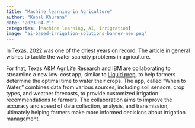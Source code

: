 ```yaml
---
title: "Machine learning in Agriculture"
author: "Kunal Khurana"
date: "2023-04-21"
categories: [Machine learning, AI, irrigration]
image: "ai-based-irrigation-solutions-banner-new.png"
---
```


In Texas, 2022 was one of the driest years on record. The [article](https://agrilifetoday.tamu.edu/2023/04/25/texas-am-agrilife-research-ibm-streamline-when-to-water-app-and-sensors-for-producers/) in general wishes to tackle the water scarcity problems in agriculture. 

For that, Texas A&M AgriLife Research and IBM are collaborating to streamline a new low-cost app, similar to [Liquid prep](https://github.com/Liquid-Prep), to help farmers determine the optimal time to water their crops. The app, called "When to Water," combines data from various sources, including soil sensors, crop types, and weather forecasts, to provide customized irrigation recommendations to farmers. The collaboration aims to improve the accuracy and speed of data collection, analysis, and transmission, ultimately helping farmers make more informed decisions about irrigation management.